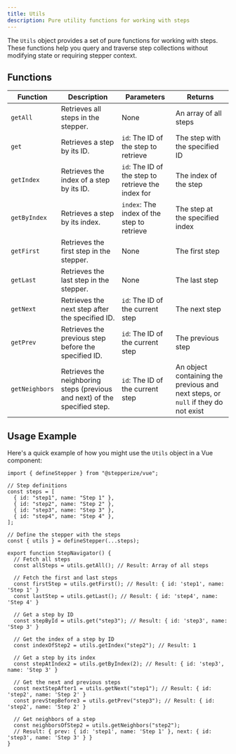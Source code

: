 ```yaml
---
title: Utils
description: Pure utility functions for working with steps
---
```


The `Utils` object provides a set of pure functions for working with steps. These functions help you query and traverse step collections without modifying state or requiring stepper context.

## Functions

| Function       | Description                                                                | Parameters                                         | Returns                                                                          |
| -------------- | -------------------------------------------------------------------------- | -------------------------------------------------- | -------------------------------------------------------------------------------- |
| `getAll`       | Retrieves all steps in the stepper.                                        | None                                               | An array of all steps                                                            |
| `get`          | Retrieves a step by its ID.                                                | `id`: The ID of the step to retrieve               | The step with the specified ID                                                   |
| `getIndex`     | Retrieves the index of a step by its ID.                                   | `id`: The ID of the step to retrieve the index for | The index of the step                                                            |
| `getByIndex`   | Retrieves a step by its index.                                             | `index`: The index of the step to retrieve         | The step at the specified index                                                  |
| `getFirst`     | Retrieves the first step in the stepper.                                   | None                                               | The first step                                                                   |
| `getLast`      | Retrieves the last step in the stepper.                                    | None                                               | The last step                                                                    |
| `getNext`      | Retrieves the next step after the specified ID.                            | `id`: The ID of the current step                   | The next step                                                                    |
| `getPrev`      | Retrieves the previous step before the specified ID.                       | `id`: The ID of the current step                   | The previous step                                                                |
| `getNeighbors` | Retrieves the neighboring steps (previous and next) of the specified step. | `id`: The ID of the current step                   | An object containing the previous and next steps, or `null` if they do not exist |

## Usage Example

Here's a quick example of how you might use the `Utils` object in a Vue component:

```tsx
import { defineStepper } from "@stepperize/vue";

// Step definitions
const steps = [
  { id: "step1", name: "Step 1" },
  { id: "step2", name: "Step 2" },
  { id: "step3", name: "Step 3" },
  { id: "step4", name: "Step 4" },
];

// Define the stepper with the steps
const { utils } = defineStepper(...steps);

export function StepNavigator() {
  // Fetch all steps
  const allSteps = utils.getAll(); // Result: Array of all steps

  // Fetch the first and last steps
  const firstStep = utils.getFirst(); // Result: { id: 'step1', name: 'Step 1' }
  const lastStep = utils.getLast(); // Result: { id: 'step4', name: 'Step 4' }

  // Get a step by ID
  const stepById = utils.get("step3"); // Result: { id: 'step3', name: 'Step 3' }

  // Get the index of a step by ID
  const indexOfStep2 = utils.getIndex("step2"); // Result: 1

  // Get a step by its index
  const stepAtIndex2 = utils.getByIndex(2); // Result: { id: 'step3', name: 'Step 3' }

  // Get the next and previous steps
  const nextStepAfter1 = utils.getNext("step1"); // Result: { id: 'step2', name: 'Step 2' }
  const prevStepBefore3 = utils.getPrev("step3"); // Result: { id: 'step2', name: 'Step 2' }

  // Get neighbors of a step
  const neighborsOfStep2 = utils.getNeighbors("step2");
  // Result: { prev: { id: 'step1', name: 'Step 1' }, next: { id: 'step3', name: 'Step 3' } }
}
```
